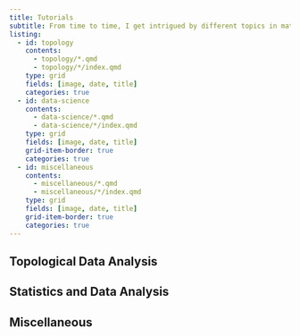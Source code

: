 ```yaml
---
title: Tutorials
subtitle: From time to time, I get intrigued by different topics in math, coding, data science, software, and subjects that no one else on Earth would care about. As soon as I start to dig in and things suddenly get little beyond my apprehension, posting here helps me wrap my head around it. This collection—if nothing else—helps me now to organize my thoughts, and would help me one day realize how I wasted my days!
listing: 
  - id: topology
    contents: 
      - topology/*.qmd 
      - topology/*/index.qmd
    type: grid
    fields: [image, date, title]
    categories: true
  - id: data-science
    contents: 
      - data-science/*.qmd
      - data-science/*/index.qmd
    type: grid
    fields: [image, date, title]
    grid-item-border: true
    categories: true
  - id: miscellaneous
    contents: 
      - miscellaneous/*.qmd
      - miscellaneous/*/index.qmd
    type: grid
    fields: [image, date, title]
    grid-item-border: true
    categories: true
---
```


## Topological Data Analysis
::: {#topology}
:::

## Statistics and Data Analysis
:::{#data-science}
:::

## Miscellaneous
:::{#miscellaneous}
:::